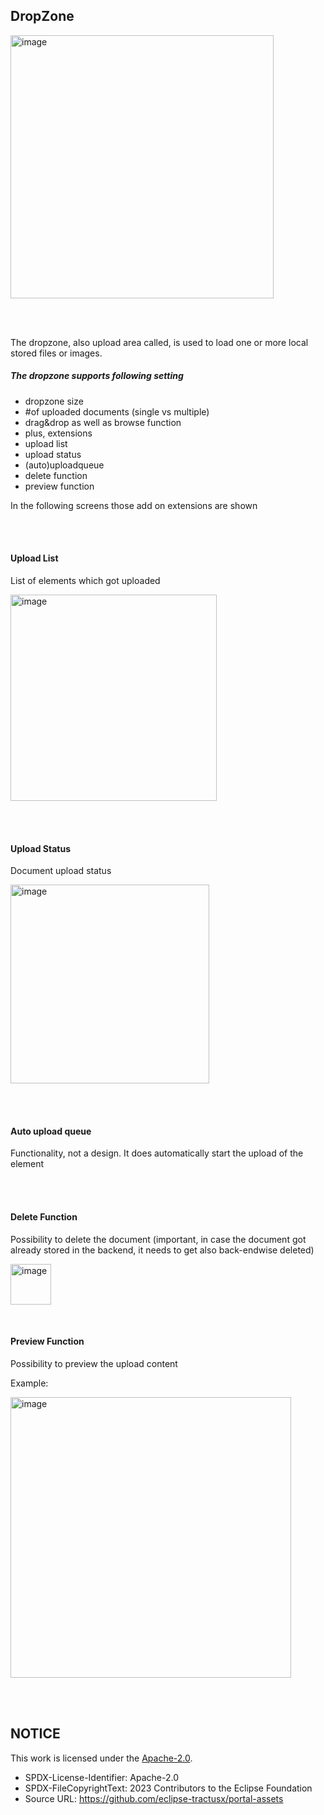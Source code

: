 
<Meta title="Design Guidelines/DropZone" />

## DropZone

<img
  width="421"
  alt="image"
  src="https://raw.githubusercontent.com/eclipse-tractusx/portal-assets/main/docs/static/file-upload-box.png"
/>

<br />
<br />

The dropzone, also upload area called, is used to load one or more local stored files or images.

##### The dropzone supports following setting

- dropzone size
- #of uploaded documents (single vs multiple)
- drag&drop as well as browse function
- plus, extensions
- upload list
- upload status
- (auto)uploadqueue
- delete function
- preview function

In the following screens those add on extensions are shown

<br />
<br />

#### Upload List

List of elements which got uploaded

<img
  width="330"
  alt="image"
  src="https://raw.githubusercontent.com/eclipse-tractusx/portal-assets/main/docs/static/progress-bar.png"
/>

<br />
<br />

#### Upload Status

Document upload status

<img
  width="318"
  alt="image"
  src="https://raw.githubusercontent.com/eclipse-tractusx/portal-assets/main/docs/static/progressbar-status.png"
/>

<br />
<br />

#### Auto upload queue

Functionality, not a design. It does automatically start the upload of the element

<br />
<br />

#### Delete Function

Possibility to delete the document (important, in case the document got already stored in the backend, it needs to get also back-endwise deleted)

<img
  width="65"
  alt="image"
  src="https://raw.githubusercontent.com/eclipse-tractusx/portal-assets/main/docs/static/button-delete.png"
/>

<br />

#### Preview Function

Possibility to preview the upload content

Example:

<img
  width="449"
  alt="image"
  src="https://raw.githubusercontent.com/eclipse-tractusx/portal-assets/main/docs/static/progressbar-success-example.png"
/>

<br />
<br />

## NOTICE

This work is licensed under the [Apache-2.0](https://www.apache.org/licenses/LICENSE-2.0).

- SPDX-License-Identifier: Apache-2.0
- SPDX-FileCopyrightText: 2023 Contributors to the Eclipse Foundation
- Source URL: https://github.com/eclipse-tractusx/portal-assets

